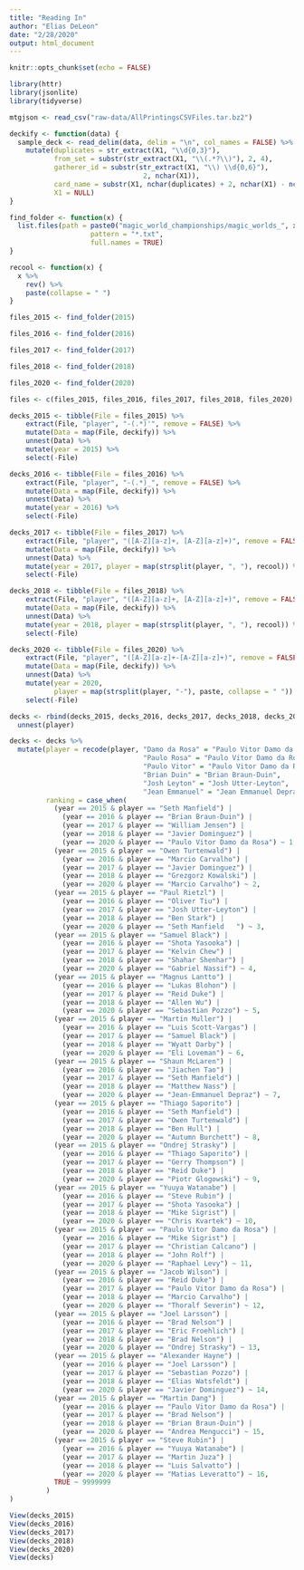 ```yaml
---
title: "Reading In"
author: "Elias DeLeon"
date: "2/28/2020"
output: html_document
---
```


```r
knitr::opts_chunk$set(echo = FALSE)

library(httr)
library(jsonlite)
library(tidyverse)
```

```r
mtgjson <- read_csv("raw-data/AllPrintingsCSVFiles.tar.bz2")
```

```r
deckify <- function(data) {
  sample_deck <- read_delim(data, delim = "\n", col_names = FALSE) %>% 
    mutate(duplicates = str_extract(X1, "\\d{0,3}"),
           from_set = substr(str_extract(X1, "\\(.*?\\)"), 2, 4),
           gatherer_id = substr(str_extract(X1, "\\) \\d{0,6}"),
                                 2, nchar(X1)),
           card_name = substr(X1, nchar(duplicates) + 2, nchar(X1) - nchar(from_set) - nchar(gatherer_id) - 3),
           X1 = NULL)
}

find_folder <- function(x) {
  list.files(path = paste0("magic_world_championships/magic_worlds_", x),
                    pattern = "*.txt",
                    full.names = TRUE)
}

recool <- function(x) {
  x %>%   
    rev() %>% 
    paste(collapse = " ")
}
```

```r
files_2015 <- find_folder(2015)

files_2016 <- find_folder(2016)

files_2017 <- find_folder(2017)

files_2018 <- find_folder(2018)

files_2020 <- find_folder(2020)

files <- c(files_2015, files_2016, files_2017, files_2018, files_2020)
```

```r
decks_2015 <- tibble(File = files_2015) %>%
    extract(File, "player", "-(.*)'", remove = FALSE) %>%
    mutate(Data = map(File, deckify)) %>%
    unnest(Data) %>%
    mutate(year = 2015) %>% 
    select(-File)

decks_2016 <- tibble(File = files_2016) %>%
    extract(File, "player", "-(.*)_", remove = FALSE) %>%
    mutate(Data = map(File, deckify)) %>%
    unnest(Data) %>%
    mutate(year = 2016) %>% 
    select(-File)

decks_2017 <- tibble(File = files_2017) %>%
    extract(File, "player", "([A-Z][a-z]+, [A-Z][a-z]+)", remove = FALSE) %>%
    mutate(Data = map(File, deckify)) %>%
    unnest(Data) %>%
    mutate(year = 2017, player = map(strsplit(player, ", "), recool)) %>% 
    select(-File)

decks_2018 <- tibble(File = files_2018) %>%
    extract(File, "player", "([A-Z][a-z]+, [A-Z][a-z]+)", remove = FALSE) %>%
    mutate(Data = map(File, deckify)) %>%
    unnest(Data) %>%
    mutate(year = 2018, player = map(strsplit(player, ", "), recool)) %>% 
    select(-File)

decks_2020 <- tibble(File = files_2020) %>%
    extract(File, "player", "([A-Z][a-z]+-[A-Z][a-z]+)", remove = FALSE) %>%
    mutate(Data = map(File, deckify)) %>%
    unnest(Data) %>%
    mutate(year = 2020,
           player = map(strsplit(player, "-"), paste, collapse = " ")) %>% 
    select(-File)

decks <- rbind(decks_2015, decks_2016, decks_2017, decks_2018, decks_2020) %>% 
  unnest(player)

decks <- decks %>% 
  mutate(player = recode(player, "Damo da Rosa" = "Paulo Vitor Damo da Rosa",
                                 "Paulo Rosa" = "Paulo Vitor Damo da Rosa",
                                 "Paulo Vitor" = "Paulo Vitor Damo da Rosa",
                                 "Brian Duin" = "Brian Braun-Duin",
                                 "Josh Leyton" = "Josh Utter-Leyton",
                                 "Jean Emmanuel" = "Jean Emmanuel Depraz"),
         ranking = case_when(
           (year == 2015 & player == "Seth Manfield") | 
             (year == 2016 & player == "Brian Braun-Duin") | 
             (year == 2017 & player == "William Jensen") | 
             (year == 2018 & player == "Javier Dominguez") | 
             (year == 2020 & player == "Paulo Vitor Damo da Rosa") ~ 1,
           (year == 2015 & player == "Owen Turtenwald") | 
             (year == 2016 & player == "Marcio Carvalho") | 
             (year == 2017 & player == "Javier Dominguez") | 
             (year == 2018 & player == "Grezgorz Kowalski") | 
             (year == 2020 & player == "Marcio Carvalho") ~ 2,
           (year == 2015 & player == "Paul Rietzl") | 
             (year == 2016 & player == "Oliver Tiu") | 
             (year == 2017 & player == "Josh Utter-Leyton") | 
             (year == 2018 & player == "Ben Stark") | 
             (year == 2020 & player == "Seth Manfield	") ~ 3,
           (year == 2015 & player == "Samuel Black") | 
             (year == 2016 & player == "Shota Yasooka") | 
             (year == 2017 & player == "Kelvin Chew") | 
             (year == 2018 & player == "Shahar Shenhar") | 
             (year == 2020 & player == "Gabriel Nassif") ~ 4,
           (year == 2015 & player == "Magnus Lantto") | 
             (year == 2016 & player == "Lukas Blohon") | 
             (year == 2017 & player == "Reid Duke") | 
             (year == 2018 & player == "Allen Wu") | 
             (year == 2020 & player == "Sebastian Pozzo") ~ 5,
           (year == 2015 & player == "Martin Muller") | 
             (year == 2016 & player == "Luis Scott-Vargas") | 
             (year == 2017 & player == "Samuel Black") | 
             (year == 2018 & player == "Wyatt Darby") | 
             (year == 2020 & player == "Eli Loveman") ~ 6,
           (year == 2015 & player == "Shaun McLaren") | 
             (year == 2016 & player == "Jiachen Tao") | 
             (year == 2017 & player == "Seth Manfield") | 
             (year == 2018 & player == "Matthew Nass") | 
             (year == 2020 & player == "Jean-Emmanuel Depraz") ~ 7,
           (year == 2015 & player == "Thiago Saporito") | 
             (year == 2016 & player == "Seth Manfield") | 
             (year == 2017 & player == "Owen Turtenwald") | 
             (year == 2018 & player == "Ben Hull") | 
             (year == 2020 & player == "Autumn Burchett") ~ 8,
           (year == 2015 & player == "Ondrej Strasky") | 
             (year == 2016 & player == "Thiago Saporito") | 
             (year == 2017 & player == "Gerry Thompson") | 
             (year == 2018 & player == "Reid Duke") | 
             (year == 2020 & player == "Piotr Glogowski") ~ 9,
           (year == 2015 & player == "Yuuya Watanabe") | 
             (year == 2016 & player == "Steve Rubin") | 
             (year == 2017 & player == "Shota Yasooka") | 
             (year == 2018 & player == "Mike Sigrist") | 
             (year == 2020 & player == "Chris Kvartek") ~ 10,
           (year == 2015 & player == "Paulo Vitor Damo da Rosa") | 
             (year == 2016 & player == "Mike Sigrist") | 
             (year == 2017 & player == "Christian Calcano") | 
             (year == 2018 & player == "John Rolf") | 
             (year == 2020 & player == "Raphael Levy") ~ 11,
           (year == 2015 & player == "Jacob Wilson") | 
             (year == 2016 & player == "Reid Duke") | 
             (year == 2017 & player == "Paulo Vitor Damo da Rosa") | 
             (year == 2018 & player == "Marcio Carvalho") | 
             (year == 2020 & player == "Thoralf Severin") ~ 12,
           (year == 2015 & player == "Joel Larsson") | 
             (year == 2016 & player == "Brad Nelson") | 
             (year == 2017 & player == "Eric Froehlich") | 
             (year == 2018 & player == "Brad Nelson") | 
             (year == 2020 & player == "Ondrej Strasky") ~ 13,
           (year == 2015 & player == "Alexander Hayne") | 
             (year == 2016 & player == "Joel Larsson") | 
             (year == 2017 & player == "Sebastian Pozzo") | 
             (year == 2018 & player == "Elias Watsfeldt") | 
             (year == 2020 & player == "Javier Dominguez") ~ 14,
           (year == 2015 & player == "Martin Dang") | 
             (year == 2016 & player == "Paulo Vitor Damo da Rosa") | 
             (year == 2017 & player == "Brad Nelson") | 
             (year == 2018 & player == "Brian Braun-Duin") | 
             (year == 2020 & player == "Andrea Mengucci") ~ 15,
           (year == 2015 & player == "Steve Rubin") | 
             (year == 2016 & player == "Yuuya Watanabe") | 
             (year == 2017 & player == "Martin Juza") | 
             (year == 2018 & player == "Luis Salvatto") | 
             (year == 2020 & player == "Matias Leveratto") ~ 16,
           TRUE ~ 9999999
         )
)
```

```r
View(decks_2015)
View(decks_2016)
View(decks_2017)
View(decks_2018)
View(decks_2020)
View(decks)
```
